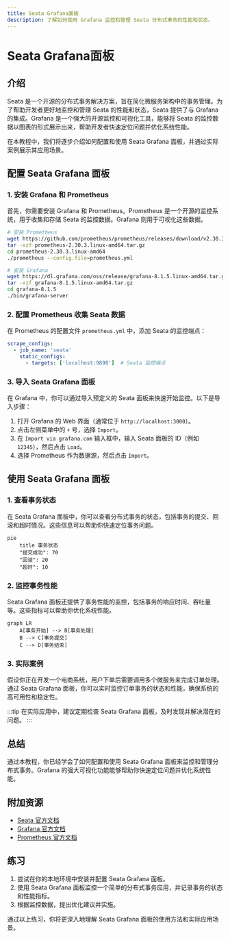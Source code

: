 ```yaml
---
title: Seata Grafana面板
description: 了解如何使用 Grafana 监控和管理 Seata 分布式事务的性能和状态。
---
```


# Seata Grafana面板

## 介绍

Seata 是一个开源的分布式事务解决方案，旨在简化微服务架构中的事务管理。为了帮助开发者更好地监控和管理 Seata 的性能和状态，Seata 提供了与 Grafana 的集成。Grafana 是一个强大的开源监控和可视化工具，能够将 Seata 的监控数据以图表的形式展示出来，帮助开发者快速定位问题并优化系统性能。

在本教程中，我们将逐步介绍如何配置和使用 Seata Grafana 面板，并通过实际案例展示其应用场景。

## 配置 Seata Grafana 面板

### 1. 安装 Grafana 和 Prometheus

首先，你需要安装 Grafana 和 Prometheus。Prometheus 是一个开源的监控系统，用于收集和存储 Seata 的监控数据。Grafana 则用于可视化这些数据。

```bash
# 安装 Prometheus
wget https://github.com/prometheus/prometheus/releases/download/v2.30.3/prometheus-2.30.3.linux-amd64.tar.gz
tar -xzf prometheus-2.30.3.linux-amd64.tar.gz
cd prometheus-2.30.3.linux-amd64
./prometheus --config.file=prometheus.yml

# 安装 Grafana
wget https://dl.grafana.com/oss/release/grafana-8.1.5.linux-amd64.tar.gz
tar -xzf grafana-8.1.5.linux-amd64.tar.gz
cd grafana-8.1.5
./bin/grafana-server
```

### 2. 配置 Prometheus 收集 Seata 数据

在 Prometheus 的配置文件 `prometheus.yml` 中，添加 Seata 的监控端点：

```yaml
scrape_configs:
  - job_name: 'seata'
    static_configs:
      - targets: ['localhost:9898']  # Seata 监控端点
```

### 3. 导入 Seata Grafana 面板

在 Grafana 中，你可以通过导入预定义的 Seata 面板来快速开始监控。以下是导入步骤：

1. 打开 Grafana 的 Web 界面（通常位于 `http://localhost:3000`）。
2. 点击左侧菜单中的 `+` 号，选择 `Import`。
3. 在 `Import via grafana.com` 输入框中，输入 Seata 面板的 ID（例如 `12345`），然后点击 `Load`。
4. 选择 Prometheus 作为数据源，然后点击 `Import`。

## 使用 Seata Grafana 面板

### 1. 查看事务状态

在 Seata Grafana 面板中，你可以查看分布式事务的状态，包括事务的提交、回滚和超时情况。这些信息可以帮助你快速定位事务问题。

```mermaid
pie
    title 事务状态
    "提交成功": 70
    "回滚": 20
    "超时": 10
```

### 2. 监控事务性能

Seata Grafana 面板还提供了事务性能的监控，包括事务的响应时间、吞吐量等。这些指标可以帮助你优化系统性能。

```mermaid
graph LR
    A[事务开始] --> B[事务处理]
    B --> C[事务提交]
    C --> D[事务结束]
```

### 3. 实际案例

假设你正在开发一个电商系统，用户下单后需要调用多个微服务来完成订单处理。通过 Seata Grafana 面板，你可以实时监控订单事务的状态和性能，确保系统的高可用性和稳定性。

:::tip
在实际应用中，建议定期检查 Seata Grafana 面板，及时发现并解决潜在的问题。
:::

## 总结

通过本教程，你已经学会了如何配置和使用 Seata Grafana 面板来监控和管理分布式事务。Grafana 的强大可视化功能能够帮助你快速定位问题并优化系统性能。

## 附加资源

- [Seata 官方文档](https://seata.io/zh-cn/docs/)
- [Grafana 官方文档](https://grafana.com/docs/)
- [Prometheus 官方文档](https://prometheus.io/docs/)

## 练习

1. 尝试在你的本地环境中安装并配置 Seata Grafana 面板。
2. 使用 Seata Grafana 面板监控一个简单的分布式事务应用，并记录事务的状态和性能指标。
3. 根据监控数据，提出优化建议并实施。

通过以上练习，你将更深入地理解 Seata Grafana 面板的使用方法和实际应用场景。